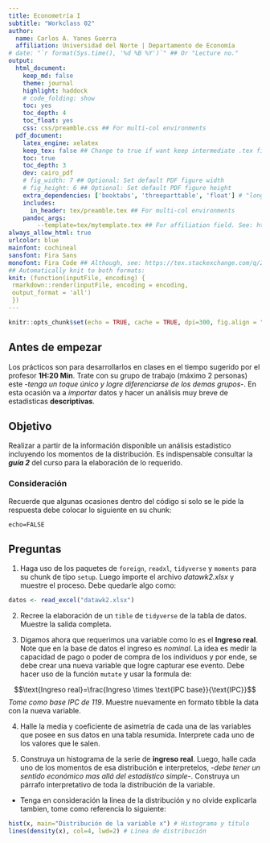 ```yaml
---
title: Econometría I
subtitle: "Workclass 02"
author:
  name: Carlos A. Yanes Guerra
  affiliation: Universidad del Norte | Departamento de Economía
# date: "`r format(Sys.time(), '%d %B %Y')`" ## Or "Lecture no."
output: 
  html_document:
    keep_md: false
    theme: journal
    highlight: haddock
    # code_folding: show
    toc: yes
    toc_depth: 4
    toc_float: yes
    css: css/preamble.css ## For multi-col environments
  pdf_document:
    latex_engine: xelatex
    keep_tex: false ## Change to true if want keep intermediate .tex file
    toc: true
    toc_depth: 3
    dev: cairo_pdf
    # fig_width: 7 ## Optional: Set default PDF figure width
    # fig_height: 6 ## Optional: Set default PDF figure height
    extra_dependencies: ['booktabs', 'threeparttable', 'float'] # "longtable"
    includes:
      in_header: tex/preamble.tex ## For multi-col environments
    pandoc_args:
        --template=tex/mytemplate.tex ## For affiliation field. See: https://bit.ly/2T191uZ
always_allow_html: true
urlcolor: blue
mainfont: cochineal
sansfont: Fira Sans
monofont: Fira Code ## Although, see: https://tex.stackexchange.com/q/294362
## Automatically knit to both formats:
knit: (function(inputFile, encoding) {
 rmarkdown::render(inputFile, encoding = encoding, 
 output_format = 'all') 
 })
---
```


```r
knitr::opts_chunk$set(echo = TRUE, cache = TRUE, dpi=300, fig.align = "center")
```

## Antes de empezar

Los prácticos son para desarrollarlos en clases en el tiempo sugerido por el profesor **1H:20 Min**. Trate con su grupo de trabajo (máximo 2 personas) este -*tenga un toque único y logre diferenciarse de los demas grupos*-. En esta ocasión va a *importar* datos y hacer un análisis muy breve de estadisticas **descriptivas**. 

## Objetivo

Realizar a partir de la información disponible un análisis estadistico incluyendo los momentos de la distribución. Es indispensable consultar la ***guía 2*** del curso para la elaboración de lo requerido.

### Consideración
Recuerde que algunas ocasiones dentro del código si solo se le pide la respuesta debe colocar lo siguiente en su chunk:

`echo=FALSE`

\newpage

## Preguntas

1. Haga uso de los paquetes de `foreign`, `readxl`, `tidyverse` y `moments` para su chunk de tipo `setup`. Luego importe el archivo *datawk2.xlsx* y muestre el proceso. Debe quedarle algo como:

```r
datos <- read_excel("datawk2.xlsx")
```

2. Recree la elaboración de un `tible` de `tidyverse` de la tabla de datos. Muestre la salida completa.

3.  Digamos ahora que requerimos una variable como lo es el **Ingreso real**. Note que en la base de datos el ingreso es *nominal*. La idea es medir la capacidad de pago o poder de compra de los individuos y por ende, se debe crear una nueva variable que logre capturar ese evento. Debe hacer uso de la función `mutate` y usar la formula de:

$$\text{Ingreso real}=\frac{Ingreso \times \text{IPC base}}{\text{IPC}}$$
*Tome como base IPC de 119*.  Muestre nuevamente en formato tibble la data con la nueva variable.

4. Halle la media y coeficiente de asimetría de cada una de las variables que posee en sus datos en una tabla resumida. Interprete cada uno de los valores que le salen.

5. Construya un histograma de la serie de **ingreso real**. Luego, halle cada uno de los momentos de esa distribución e interpretelos, -*debe tener un sentido económico mas allá del estadístico simple*-. Construya un párrafo interpretativo de toda la distribución de la variable.

+ Tenga en consideración la linea de la distribución y no olvide explicarla tambien, tome como referencia lo siguiente:

```r
hist(x, main="Distribución de la variable x") # Histograma y título
lines(density(x), col=4, lwd=2) # Línea de distribución
```





